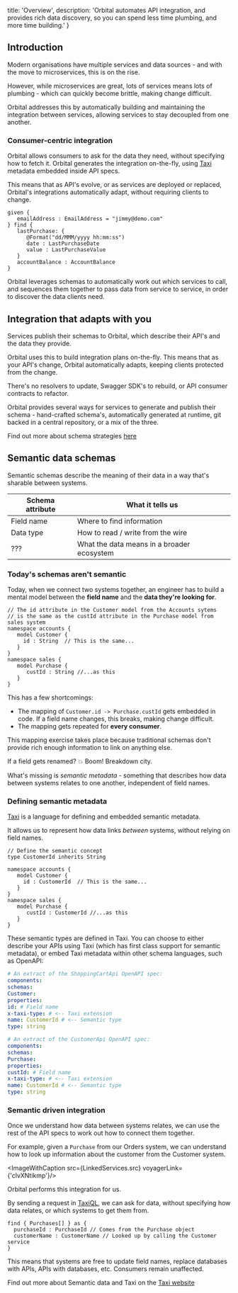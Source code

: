 
  title: 'Overview',
  description: 'Orbital automates API integration, and provides rich data discovery, so you can spend less time plumbing, and more time building.'
}

## Introduction
Modern organisations have multiple services and data sources - and with the move to microservices,
this is on the rise.

However, while microservices are great, lots of services means lots of plumbing - which can quickly become
brittle, making change difficult.

Orbital addresses this by automatically building and maintaining the integration between services,
allowing services to stay decoupled from one another.

### Consumer-centric integration
Orbital allows consumers to ask for the data they need, without specifying how to fetch it.  Orbital generates the integration on-the-fly, using [Taxi](https://taxilang.org)
metadata embedded inside API specs.

This means that as API's evolve, or as services are deployed or replaced, Orbital's integrations automatically adapt, without requiring clients to change.

<ImageWithCaption src={OrbitalHighLevel.src} addLightBackground={true}/>


```taxi
given {
   emailAddress : EmailAddress = "jimmy@demo.com"
} find {
   lastPurchase: {
      @Format("dd/MMM/yyyy hh:mm:ss")
      date : LastPurchaseDate
      value : LastPurchaseValue
   }
   accountBalance : AccountBalance
}
```

Orbital leverages schemas to automatically work out which services to call,
and sequences them together to pass data from service to service, in order to discover the data clients need.

<ImageWithCaption src={WhatClientsSee.src} addLightBackground={true}/>

## Integration that adapts with you

Services publish their schemas to Orbital, which describe their API's and the data they provide.

Orbital uses this to build integration plans on-the-fly. This means that as your API's change, Orbital automatically adapts,
keeping clients protected from the change.

There's no resolvers to update, Swagger SDK's to rebuild, or API consumer contracts to refactor.

Orbital provides several ways for services to generate and publish their schema -
hand-crafted schema's, automatically generated at runtime, git backed in a central repository, or a mix of the three.

Find out more about schema strategies [here](/docs/publishing-and-sharing-schemas)


## Semantic data schemas
Semantic schemas describe the meaning of their data in a way that's sharable between systems.

| Schema attribute | What it tells us                           |
|------------------|--------------------------------------------|
| Field name       | Where to find information                  |
| Data type        | How to read / write from the wire          |
| ???              | What the data means in a broader ecosystem |

### Today's schemas aren't semantic

Today, when we connect two systems together, an engineer has to build a mental model between the **field name** and the **data they're looking for**.

```taxi
// The id attribute in the Customer model from the Accounts sytems
// is the same as the custId attribute in the Purchase model from sales system
namespace accounts {
   model Customer {
     id : String  // This is the same...
   }
}
namespace sales {
   model Purchase {
      custId : String //...as this
   }
}
```

This has a few shortcomings:
 * The mapping of `Customer.id -> Purchase.custId` gets embedded in code.  If a field name changes, this breaks, making change difficult.
 * The mapping gets repeated for **every consumer**.

This mapping exercise takes place because traditional schemas don't provide rich enough information to link on anything else.

If a field gets renamed?  💥 Boom! Breakdown city.

What's missing is *semantic metadata* - something that describes how data between systems relates to one another, independent of field names.

### Defining semantic metadata
[Taxi](https://taxilang.org) is a language for defining and embedded semantic metadata.

It allows us to represent how data links *between* systems, without relying on field names.

```taxi
// Define the semantic concept
type CustomerId inherits String

namespace accounts {
   model Customer {
     id : CustomerId  // This is the same...
   }
}
namespace sales {
   model Purchase {
      custId : CustomerId //...as this
   }
}
```

These semantic types are defined in Taxi.  You can choose to either describe your APIs using Taxi (which has first class
support for semantic metadata), or embed Taxi metadata within other schema languages, such as OpenAPI:

<SnippetGroup>

  ```yml Customer OpenAPI Spec
  # An extract of the ShoppingCartApi OpenAPI spec:
  components:
  schemas:
  Customer:
  properties:
  id: # Field name
  x-taxi-type: # <-- Taxi extension
  name: CustomerId # <-- Semantic type
  type: string
  ```

  ```yaml Sales OpenAPI Spec
  # An extract of the CustomerApi OpenAPI spec:
  components:
  schemas:
  Purchase:
  properties:
  custId: # Field name
  x-taxi-type: # <-- Taxi extension
  name: CustomerId # <-- Semantic type
  type: string
  ```

</SnippetGroup>

### Semantic driven integration

Once we understand how data between systems relates, we can use the rest of the API specs to work out how to connect them together.

For example, given a `Purchase` from our Orders system, we can understand how to look up information about the customer from the Customer system.

<ImageWithCaption src={LinkedServices.src} voyagerLink={'clvXNtikmp'}/>

Orbital performs this integration for us.

By sending a request in [TaxiQL](https://taxilang.org/language-reference/querying-with-taxiql/), we can ask for data, without specifying how data
relates, or which systems to get them from.

```taxi
find { Purchases[] } as {
  purchaseId : PurchaseId // Comes from the Purchase object
  customerName : CustomerName // Looked up by calling the Customer service
}
```

This means that systems are free to update field names, replace databases with APIs, APIs with databases, etc.  Consumers remain unaffected.

Find out more about Semantic data and Taxi on the  [Taxi website](https://taxilang.org)
